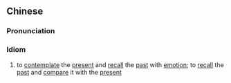 {{also|抚今追昔}}
==Chinese==
{{zh-forms|s=抚今追昔}}

===Pronunciation===
{{zh-pron
|m=fǔjīnzhuī昔
|c=fu2 gam1 zeoi1 sik1
|mn=xm:hú kim tui sek/xm:bú kim tui sek
|cat=cy
}}

===Idiom===
{{zh-idiom}}

# to [[contemplate]] the [[present]] and [[recall]] the [[past]] with [[emotion]]; to [[recall]] the [[past]] and [[compare]] it with the [[present]]